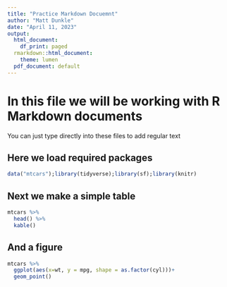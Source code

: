 ```yaml
---
title: "Practice Markdown Docuemnt"
author: "Matt Dunkle"
date: "April 11, 2023"
output:
  html_document:
    df_print: paged
  rmarkdown::html_document:
    theme: lumen
  pdf_document: default
---
```


# In this file we will be working with R Markdown documents
You can just type directly into these files to add regular text

## Here we load required packages
```r
data("mtcars");library(tidyverse);library(sf);library(knitr)
```

## Next we make a simple table
```r
mtcars %>% 
  head() %>% 
  kable()
```

## And a figure
```r
mtcars %>% 
  ggplot(aes(x=wt, y = mpg, shape = as.factor(cyl)))+
  geom_point()
```


